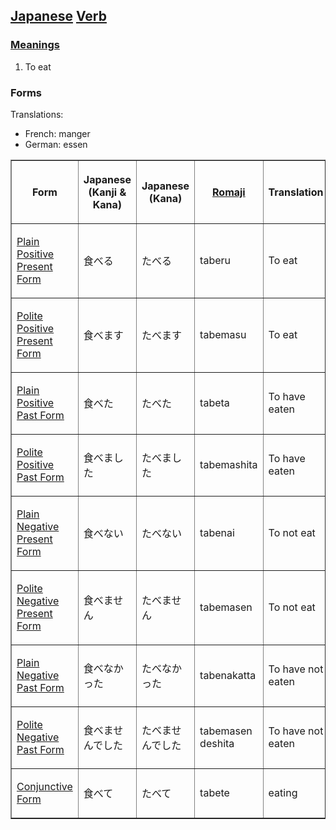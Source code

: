 ==[[Japanese]] [[Verb]]==

===[[Meaning]]s===

#To eat

===Forms===

<table border="1">
<TR>
<TH>Form</TH>
<TH>Japanese<BR>(Kanji & Kana)</TH>
<TH>Japanese<BR>(Kana)</TH>
<TH>[[Romaji]]</TH>
<TH>Translation</TH>
</TR>

<TR>
<TD>[[Japanese Plain Positive Present Form|Plain Positive Present Form]]</TD>
<TD>食べる</TD>
<TD>たべる</TD>
<TD>taberu</TD>
<TD>To eat</TD>
</TR>

<TR>
<TD>[[Japanese Polite Positive Present Form|Polite Positive Present Form]]</TD>
<TD>食べます</TD>
<TD>たべます</TD>
<TD>tabemasu</TD>
<TD>To eat</TD>
</TR>

<TR>
<TD>[[Japanese Plain Positive Past Form|Plain Positive Past Form]]</TD>
<TD>食べた</TD>
<TD>たべた</TD>
<TD>tabeta</TD>
<TD>To have eaten</TD>
</TR>

<TR>
<TD>[[Japanese Polite Positive Past Form|Polite Positive Past Form]]</TD>
<TD>食べました</TD>
<TD>たべました</TD>
<TD>tabemashita</TD>
<TD>To have eaten</TD>
</TR>

<TR>
<TD>[[Japanese Plain Negative Present Form|Plain Negative Present Form]]</TD>
<TD>食べない</TD>
<TD>たべない</TD>
<TD>tabenai</TD>
<TD>To not eat</TD>
</TR>

<TR>
<TD>[[Japanese Polite Negative Present Form|Polite Negative Present Form]]</TD>
<TD>食べません</TD>
<TD>たべません</TD>
<TD>tabemasen</TD>
<TD>To not eat</TD>
</TR>

<TR>
<TD>[[Japanese Plain Negative Past Form|Plain Negative Past Form]]</TD>
<TD>食べなかった</TD>
<TD>たべなかった</TD>
<TD>tabenakatta</TD>
<TD>To have not eaten</TD>
</TR>

<TR>
<TD>[[Japanese Polite Negative Past Form|Polite Negative Past Form]]</TD>
<TD>食べませんでした</TD>
<TD>たべませんでした</TD>
<TD>tabemasen deshita</TD>
<TD>To have not eaten</TD>
</TR>

<TR>
<TD>[[Japanese Conjunctive Form|Conjunctive Form]]</TD>
<TD>食べて</TD>
<TD>たべて</TD>
<TD>tabete</TD>
<TD>eating</TD>
</TR>

Translations:

*French: manger
*German: essen
</table>